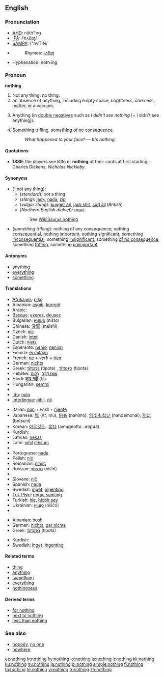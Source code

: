 {{wikipedia|Nothing (disambiguation)}}
==English==

{{rank|part|off|took|162|nothing|God|three|put}}

===Pronunciation===
*[[w:AHD|AHD]]: nŭth'ĭng
*[[w:IPA|IPA]]: /ˈnʌθɪŋ/
*[[w:SAMPA|SAMPA]]: /"nVTIN/
*{{audio|en-us-nothing.ogg|Audio (US)}}
*:Rhymes: [[Rhymes:English:-ʌθɪŋ|-ʌθɪŋ]]
*Hyphenation: noth&middot;ing

===Pronoun===
{{wikipedia}}
'''nothing'''

# Not any thing; no thing.
# an absence of anything, including empty space, brightness, darkness, matter, or a vacuum.
# {{slang}} Anything (in [[double negative]]s such as ''I didn't see nothing'' [= I didn't see anything]).
# Something trifling, something of no consequence.<!--"Something" is needed here to make this a pronoun.-->
#:''What happened to your face?'' &mdash; ''It's nothing.''

====Quotations====
* '''1839''': the players see little or '''nothing''' of their cards at first starting - Charles Dickens, ''Nicholas Nickleby''.

====Synonyms====
*(''not any thing):
**(''standard''): not a thing
**(''slang''): [[jack]], [[nada]], [[zip]]
**(''vulgar slang''): [[bugger all]], [[jack shit]],<!--two words?  hyphenated?--> [[sod all]] (''British'')
**(''Northern English dialect''): [[nowt]]
::See [[WikiSaurus:nothing]]
*(''something trifling''): nothing of any consequence, nothing consequential, nothing important, nothing significant, something [[inconsequential]], something [[insignificant]], something [[of no consequence]], something [[trifling]], something [[unimportant]]

====Antonyms====
*[[anything]]
*[[everything]]
*[[something]]

====Translations====
{{trans-top|not any thing}}
*[[Afrikaans]]: [[niks]]
*Albanian: [[asgjë]], [[kurrgjë]]
*Arabic: {{Arab|[[لا شئ]]}} {{IPAchar|(lā šæy’)}}
*[[Basque]]: [[ezerez]], [[deusez]]
*Bulgarian: [[нищо]] (ništo)
*Chinese: [[没事]] (méishì)
*Czech: [[nic#Czech|nic]]
*Danish: [[intet]]
*Dutch: [[niets]]
*Esperanto: [[nenio]], [[nenion]]
*Finnish: [[ei mitään]]
*French: [[ne]] + ''verb'' + [[rien]]
*German: [[nichts]]
*Greek: [[τίποτε]] (tipote) {{n}}, [[τίποτα]] (tipota) {{n}}
*Hebrew: [[שום דבר|שׁוּם דָּבָר]], [[כלום|כְּלוּם]]
*Hindi: [[कुछ नहीं]] (hi)
*Hungarian: [[semmi]]
*{{trreq|Icelandic}}
*[[Ido]]: [[nulo]]
*[[Interlingua]]: [[nihil]], [[nil]]
{{trans-mid}}
*Italian: [[non#Italian|non]] + ''verb'' + [[niente]]
*Japanese: [[無]] (む, mu), [[何も]] (nanimo), [[何でもない]] (nandemonai), [[別に]] (betsuni)
*Korean: [[아무것도]]...[[없다]] (amugeotto...eopda)
*Kurdish: {{KUchar|[[هیچ]]}}
*Latvian: [[nekas]]
*Latin: [[nihil]] {{n}} {{indeclinable}} [[nihilum]] {{n}}
*{{trreq|Lithuanian}}
*Portuguese: [[nada]]
*Polish: [[nic#Polish|nic]]
*Romanian: [[nimic]]
*Russian: [[ничто|ничто]] (ništó)
*{{trreq|Slovak}}
*Slovene: [[nič]]
*Spanish: [[nada]]
*Swedish: [[inget]], [[ingenting]]
*[[Tok Pisin]]: [[nogat]] [[samting]]
*Turkish: [[hiç]], [[hiçbir şey]]
*Ukrainian: [[ніщо]] (niščó)
*{{trreq|Vietnamese}}
{{trans-bottom}}

{{trans-top|something trifling}}
*Albanian: [[bosh]]
*German: [[nichts]], [[gar nichts]]
*Greek: [[τίποτα]] (tipota) {{n}}
{{trans-mid}}
*Kurdish: {{KUchar|[[هیچ]]}}
*Swedish: [[inget]], [[ingenting]]
{{trans-bottom}}

====Related terms====
*[[thing]]
*[[anything]]
*[[something]]
*[[everything]]
*[[nothingness]]

====Derived terms====
*[[for nothing]]
*[[next to nothing]]
*[[less than nothing]]

===See also===
*[[nobody]], [[no one]]
*[[nowhere]]

[[et:nothing]]
[[fr:nothing]]
[[hy:nothing]]
[[io:nothing]]
[[is:nothing]]
[[it:nothing]]
[[kk:nothing]]
[[ku:nothing]]
[[hu:nothing]]
[[ja:nothing]]
[[pl:nothing]]
[[simple:nothing]]
[[fi:nothing]]
[[ta:nothing]]
[[te:nothing]]
[[vi:nothing]]
[[tr:nothing]]
[[zh:nothing]]